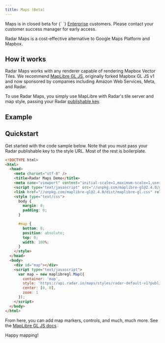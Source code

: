 ```yaml
---
title: Maps (Beta)
---
```


<Alert alertType="info">
  Maps is in closed beta for {` `}
  <a href="https://radar.com/pricing" target="_blank">Enterprise</a> customers. Please contact your customer success manager for early access.
</Alert>

Radar Maps is a cost-effective alternative to Google Maps Platform and Mapbox.

## How it works

Radar Maps works with any renderer capable of rendering Mapbox Vector Tiles. We recommend [MapLibre GL JS](https://maplibre.org/projects/maplibre-gl-js/), originally forked Mapbox GL JS v1 and now sponsored by companies including Amazon Web Services, Meta, and Radar.

To use Radar Maps, you simply use MapLibre with Radar's tile server and map style, passing your Radar [publishable key](/documentation/api#authentication).

## Example

<Map />

## Quickstart

Get started with the code sample below. Note that you must pass your Radar publishable key to the style URL. Most of the rest is boilerplate.

```html
<!DOCTYPE html>
<html>
  <head>
    <meta charset="utf-8" />
    <title>Radar Maps Demo</title>
    <meta name="viewport" content="initial-scale=1,maximum-scale=1,user-scalable=no" />
    <script type="text/javascript" src="//unpkg.com/maplibre-gl@2.4.0/dist/maplibre-gl.js"></script>
    <link href="//unpkg.com/maplibre-gl@2.4.0/dist/maplibre-gl.css" rel="stylesheet" />
    <style type="text/css">
      body {
        margin: 0;
        padding: 0;
      }

      #map {
        bottom: 0;
        position: absolute;
        top: 0;
        width: 100%;
      }
    </style>
  </head>
  <body>
    <div id="map"></div>
    <script type="text/javascript">
      var map = new maplibregl.Map({
        container: 'map',
        style: 'https://api.radar.io/maps/styles/radar-default-v1?publishableKey=' + publishableKey,
        center: [0, 0],
        zoom: 1
      });
    </script>
  </body>
</html>
```

From here, you can add map markers, controls, and much, much more. See the [MapLibre GL JS docs](https://maplibre.org/projects/maplibre-gl-js/).

Happy mapping!